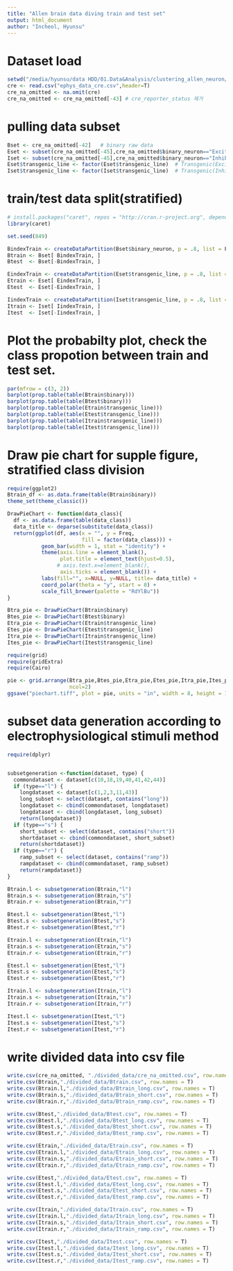 ```yaml
---
title: "Allen brain data diving train and test set"
output: html_document
author: "Incheol, Hyunsu"
---
```


# Dataset load
```r
setwd("/media/hyunsu/data HDD/01.Data&Analysis/clustering_allen_neuron/Data_prep")
cre <- read.csv("ephys_data_cre.csv",header=T)
cre_na_omitted <- na.omit(cre)
cre_na_omitted <- cre_na_omitted[-43] # cre_reporter_status 제거
```

# pulling data subset
```r
Bset <- cre_na_omitted[-42]   # binary raw data
Eset <- subset(cre_na_omitted[-45],cre_na_omitted$binary_neuron=="Excitatory")
Iset <- subset(cre_na_omitted[-45],cre_na_omitted$binary_neuron=="Inhibitory")
Eset$transgenic_line <- factor(Eset$transgenic_line)  # Transgenic(Excitatory) raw data
Iset$transgenic_line <- factor(Iset$transgenic_line)  # Transgenic(Inhibitory) raw data
```

# train/test data split(stratified)
```r
# install.packages("caret", repos = "http://cran.r-project.org", dependencies = c("Depends", "Imports", "Suggests"))
library(caret)

set.seed(849)

BindexTrain <- createDataPartition(Bset$binary_neuron, p = .8, list = F)
Btrain <- Bset[ BindexTrain, ]
Btest  <- Bset[-BindexTrain, ]

EindexTrain <- createDataPartition(Eset$transgenic_line, p = .8, list = F)
Etrain <- Eset[ EindexTrain, ]
Etest  <- Eset[-EindexTrain, ]

IindexTrain <- createDataPartition(Iset$transgenic_line, p = .8, list = F)
Itrain <- Iset[ IindexTrain, ]
Itest  <- Iset[-IindexTrain, ]
```

# Plot the probabilty plot, check the class propotion between train and test set.
```r
par(mfrow = c(3, 2))
barplot(prop.table(table(Btrain$binary))) 
barplot(prop.table(table(Btest$binary))) 
barplot(prop.table(table(Etrain$transgenic_line))) 
barplot(prop.table(table(Etest$transgenic_line))) 
barplot(prop.table(table(Itrain$transgenic_line))) 
barplot(prop.table(table(Itest$transgenic_line))) 
```

# Draw pie chart for supple figure, stratified class division
```r
require(ggplot2)
Btrain_df <- as.data.frame(table(Btrain$binary))
theme_set(theme_classic())

DrawPieChart <- function(data_class){
  df <- as.data.frame(table(data_class))
  data_title <- deparse(substitute(data_class))
  return(ggplot(df, aes(x = "", y = Freq, 
                        fill = factor(data_class))) +
           geom_bar(width = 1, stat = "identity") +
           theme(axis.line = element_blank(), 
                 plot.title = element_text(hjust=0.5),
                # axis.text.x=element_blank(), 
                 axis.ticks = element_blank()) +
           labs(fill="", x=NULL, y=NULL, title= data_title) +
           coord_polar(theta = "y", start = 0) +
           scale_fill_brewer(palette = "RdYlBu"))
}

Btra_pie <- DrawPieChart(Btrain$binary)
Btes_pie <- DrawPieChart(Btest$binary)
Etra_pie <- DrawPieChart(Etrain$transgenic_line)
Etes_pie <- DrawPieChart(Etest$transgenic_line)
Itra_pie <- DrawPieChart(Itrain$transgenic_line)
Ites_pie <- DrawPieChart(Itest$transgenic_line)

require(grid)
require(gridExtra)
require(Cairo)

pie <- grid.arrange(Btra_pie,Btes_pie,Etra_pie,Etes_pie,Itra_pie,Ites_pie,
                    ncol=2)
ggsave("piechart.tiff", plot = pie, units = "in", width = 8, height = 12, dpi =300)
```

# subset data generation according to electrophysiological stimuli method
```r
require(dplyr)


subsetgeneration <-function(dataset, type) {
  commondataset <- dataset[c(10,18,19,40,41,42,44)]
  if (type=="l") {
    longdataset <- dataset[c(1,2,3,11,43)]
    long_subset <- select(dataset, contains("long"))
    longdataset <- cbind(commondataset, longdataset)
    longdataset <- cbind(longdataset, long_subset)
    return(longdataset)}
  if (type=="s") {
    short_subset <- select(dataset, contains("short"))
    shortdataset <- cbind(commondataset, short_subset)
    return(shortdataset)}
  if (type=="r") {
    ramp_subset <- select(dataset, contains("ramp"))
    rampdataset <- cbind(commondataset, ramp_subset)
    return(rampdataset)}
}

Btrain.l <- subsetgeneration(Btrain,"l")
Btrain.s <- subsetgeneration(Btrain,"s")
Btrain.r <- subsetgeneration(Btrain,"r")

Btest.l <- subsetgeneration(Btest,"l")
Btest.s <- subsetgeneration(Btest,"s")
Btest.r <- subsetgeneration(Btest,"r")

Etrain.l <- subsetgeneration(Etrain,"l")
Etrain.s <- subsetgeneration(Etrain,"s")
Etrain.r <- subsetgeneration(Etrain,"r")

Etest.l <- subsetgeneration(Etest,"l")
Etest.s <- subsetgeneration(Etest,"s")
Etest.r <- subsetgeneration(Etest,"r")

Itrain.l <- subsetgeneration(Itrain,"l")
Itrain.s <- subsetgeneration(Itrain,"s")
Itrain.r <- subsetgeneration(Itrain,"r")

Itest.l <- subsetgeneration(Itest,"l")
Itest.s <- subsetgeneration(Itest,"s")
Itest.r <- subsetgeneration(Itest,"r")

```

# write divided data into csv file
```r
write.csv(cre_na_omitted, "./divided_data/cre_na_omitted.csv", row.names = T)
write.csv(Btrain,"./divided_data/Btrain.csv", row.names = T)
write.csv(Btrain.l,"./divided_data/Btrain_long.csv", row.names = T)
write.csv(Btrain.s,"./divided_data/Btrain_short.csv", row.names = T)
write.csv(Btrain.r,"./divided_data/Btrain_ramp.csv", row.names = T)

write.csv(Btest,"./divided_data/Btest.csv", row.names = T)
write.csv(Btest.l,"./divided_data/Btest_long.csv", row.names = T)
write.csv(Btest.s,"./divided_data/Btest_short.csv", row.names = T)
write.csv(Btest.r,"./divided_data/Btest_ramp.csv", row.names = T)

write.csv(Etrain,"./divided_data/Etrain.csv", row.names = T)
write.csv(Etrain.l,"./divided_data/Etrain_long.csv", row.names = T)
write.csv(Etrain.s,"./divided_data/Etrain_short.csv", row.names = T)
write.csv(Etrain.r,"./divided_data/Etrain_ramp.csv", row.names = T)

write.csv(Etest,"./divided_data/Etest.csv", row.names = T)
write.csv(Etest.l,"./divided_data/Etest_long.csv", row.names = T)
write.csv(Etest.s,"./divided_data/Etest_short.csv", row.names = T)
write.csv(Etest.r,"./divided_data/Etest_ramp.csv", row.names = T)

write.csv(Itrain,"./divided_data/Itrain.csv", row.names = T)
write.csv(Itrain.l,"./divided_data/Itrain_long.csv", row.names = T)
write.csv(Itrain.s,"./divided_data/Itrain_short.csv", row.names = T)
write.csv(Itrain.r,"./divided_data/Itrain_ramp.csv", row.names = T)

write.csv(Itest,"./divided_data/Itest.csv", row.names = T)
write.csv(Itest.l,"./divided_data/Itest_long.csv", row.names = T)
write.csv(Itest.s,"./divided_data/Itest_short.csv", row.names = T)
write.csv(Itest.r,"./divided_data/Itest_ramp.csv", row.names = T)
```




